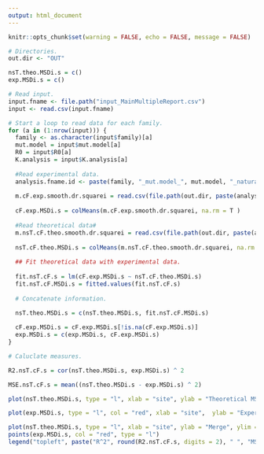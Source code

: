 ```yaml
---
output: html_document
---
```

```r
knitr::opts_chunk$set(warning = FALSE, echo = FALSE, message = FALSE)
```

```r

# Directories.
out.dir <- "OUT"

nsT.theo.MSDi.s = c()
exp.MSDi.s = c()

# Read input.
input.fname <- file.path("input_MainMultipleReport.csv")
input <- read.csv(input.fname)

# Start a loop to read data for each family.
for (a in (1:nrow(input))) { 
  family <- as.character(input$family)[a]
  mut.model = input$mut.model[a]
  R0 = input$R0[a]
  K.analysis = input$K.analysis[a]
  
  #Read experimental data.
  analysis.fname.id <- paste(family, "_mut.model_", mut.model, "_naturalSelection_", "TRUE", "_R0_", R0, "_core_", "FALSE", "_K.analysis_", K.analysis, sep = "")
  
  m.cF.exp.smooth.dr.squarei = read.csv(file.path(out.dir, paste(analysis.fname.id, "_out_m.exp.smooth.dr.squarei.csv", sep = "")))
  
  cF.exp.MSDi.s = colMeans(m.cF.exp.smooth.dr.squarei, na.rm = T )
  
  #Read theoretical data#
  m.nsT.cF.theo.smooth.dr.squarei = read.csv(file.path(out.dir, paste(analysis.fname.id, "_out_m.theo.smooth.dr.squarei.csv", sep = "")))
  
  nsT.cF.theo.MSDi.s = colMeans(m.nsT.cF.theo.smooth.dr.squarei, na.rm = T)
  
  ## Fit theoretical data with experimental data.
  
  fit.nsT.cF.s = lm(cF.exp.MSDi.s ~ nsT.cF.theo.MSDi.s)
  fit.nsT.cF.MSDi.s = fitted.values(fit.nsT.cF.s)
  
  # Concatenate information.
  
  nsT.theo.MSDi.s = c(nsT.theo.MSDi.s, fit.nsT.cF.MSDi.s)

  cF.exp.MSDi.s = cF.exp.MSDi.s[!is.na(cF.exp.MSDi.s)]
  exp.MSDi.s = c(exp.MSDi.s, cF.exp.MSDi.s)
}

# Caluclate measures.

R2.nsT.cF.s = cor(nsT.theo.MSDi.s, exp.MSDi.s) ^ 2

MSE.nsT.cF.s = mean((nsT.theo.MSDi.s - exp.MSDi.s) ^ 2)

```


```r
plot(nsT.theo.MSDi.s, type = "l", xlab = "site", ylab = "Theoretical MSDi NS = T", ylim = c(0, 0.14))
```

```r
plot(exp.MSDi.s, type = "l", col = "red", xlab = "site",  ylab = "Experimental MSDi ", ylim = c(0, 0.14))
```

```r
plot(nsT.theo.MSDi.s, type = "l", xlab = "site", ylab = "Merge", ylim = c(0, 0.14))
points(exp.MSDi.s, col = "red", type = "l")
legend("topleft", paste("R^2", round(R2.nsT.cF.s, digits = 2), " ", "MSE", signif(MSE.nsT.cF.s, digits = 4)), bty = "n", text.col = "red")
```